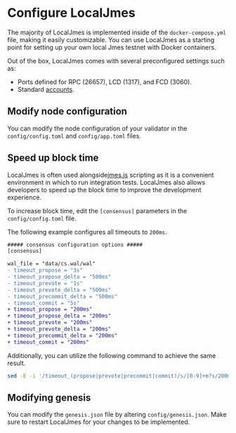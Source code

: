 # Configure LocalJmes

The majority of LocalJmes is implemented inside of the `docker-compose.yml` file, making it easily customizable. You can use LocalJmes as a starting point for setting up your own local Jmes testnet with Docker containers.

Out of the box, LocalJmes comes with several preconfigured settings such as:

- Ports defined for RPC (26657), LCD (1317), and FCD (3060).
- Standard [accounts](accounts.mdx).

## Modify node configuration

You can modify the node configuration of your validator in the `config/config.toml` and `config/app.toml` files.

## Speed up block time

LocalJmes is often used alongside[jmes.js](../jmes-js/README.mdx) scripting as it is a convenient environment in which to run integration tests. LocalJmes also allows developers to speed up the block time to improve the development experience.

To increase block time, edit the `[consensus]` parameters in the `config/config.toml` file.

The following example configures all timeouts to `200ms`.

```diff
##### consensus configuration options #####
[consensus]

wal_file = "data/cs.wal/wal"
- timeout_propose = "3s"
- timeout_propose_delta = "500ms"
- timeout_prevote = "1s"
- timeout_prevote_delta = "500ms"
- timeout_precommit_delta = "500ms"
- timeout_commit = "5s"
+ timeout_propose = "200ms"
+ timeout_propose_delta = "200ms"
+ timeout_prevote = "200ms"
+ timeout_prevote_delta = "200ms"
+ timeout_precommit_delta = "200ms"
+ timeout_commit = "200ms"
```

Additionally, you can utilize the following command to achieve the same result.

```sh
sed -E -i '/timeout_(propose|prevote|precommit|commit)/s/[0-9]+m?s/200ms/' config/config.toml
```

## Modifying genesis

You can modify the `genesis.json` file by altering `config/genesis.json`. Make sure to restart LocalJmes for your changes to be implemented.
